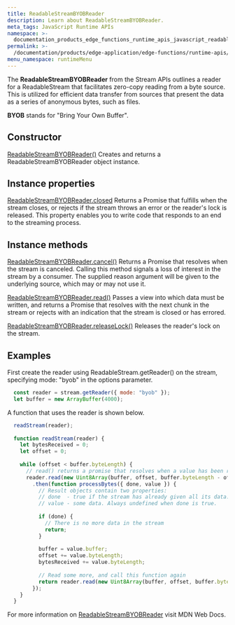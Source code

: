 ```yaml
---
title: ReadableStreamBYOBReader
description: Learn about ReadableStreamBYOBReader.
meta_tags: JavaScript Runtime APIs
namespace: >-
  documentation_products_edge_functions_runtime_apis_javascript_readable_byob_reader
permalink: >-
  /documentation/products/edge-application/edge-functions/runtime-apis/javascript/readable-byob-reader/
menu_namespace: runtimeMenu
---
```


The **ReadableStreamBYOBReader** from the Stream APIs outlines a reader for a ReadableStream that facilitates zero-copy reading from a byte source. This is utilized for efficient data transfer from sources that present the data as a series of anonymous bytes, such as files.

**BYOB** stands for "Bring Your Own Buffer".

## Constructor

[ReadableStreamBYOBReader()](https://developer.mozilla.org/en-US/docs/Web/API/ReadableStreamBYOBReader/ReadableStreamBYOBReader)
Creates and returns a ReadableStreamBYOBReader object instance.

## Instance properties

[ReadableStreamBYOBReader.closed](https://developer.mozilla.org/en-US/docs/Web/API/ReadableStreamBYOBReader/closed)
Returns a Promise that fulfills when the stream closes, or rejects if the stream throws an error or the reader's lock is released. This property enables you to write code that responds to an end to the streaming process.

## Instance methods

[ReadableStreamBYOBReader.cancel()](https://developer.mozilla.org/en-US/docs/Web/API/ReadableStreamBYOBReader/cancel)
Returns a Promise that resolves when the stream is canceled. Calling this method signals a loss of interest in the stream by a consumer. The supplied reason argument will be given to the underlying source, which may or may not use it.

[ReadableStreamBYOBReader.read()](https://developer.mozilla.org/en-US/docs/Web/API/ReadableStreamBYOBReader/read)
Passes a view into which data must be written, and returns a Promise that resolves with the next chunk in the stream or rejects with an indication that the stream is closed or has errored.

[ReadableStreamBYOBReader.releaseLock()](https://developer.mozilla.org/en-US/docs/Web/API/ReadableStreamBYOBReader/releaseLock)
Releases the reader's lock on the stream.

## Examples

First create the reader using ReadableStream.getReader() on the stream, specifying mode: "byob" in the options parameter.

```js
  const reader = stream.getReader({ mode: "byob" });
  let buffer = new ArrayBuffer(4000);
```

A function that uses the reader is shown below.

```js
  readStream(reader);
  
  function readStream(reader) {
    let bytesReceived = 0;
    let offset = 0;
  
    while (offset < buffer.byteLength) {
      // read() returns a promise that resolves when a value has been received
      reader.read(new Uint8Array(buffer, offset, buffer.byteLength - offset))
        .then(function processBytes({ done, value }) {
          // Result objects contain two properties:
          // done  - true if the stream has already given all its data.
          // value - some data. Always undefined when done is true.
  
          if (done) {
            // There is no more data in the stream
            return;
          }
  
          buffer = value.buffer;
          offset += value.byteLength;
          bytesReceived += value.byteLength;
  
          // Read some more, and call this function again
          return reader.read(new Uint8Array(buffer, offset, buffer.byteLength - offset)).then(processBytes);
        });
    }
  }
```

For more information on [ReadableStreamBYOBReader](https://developer.mozilla.org/en-US/docs/Web/API/ReadableStreamBYOBReader) visit MDN Web Docs.




